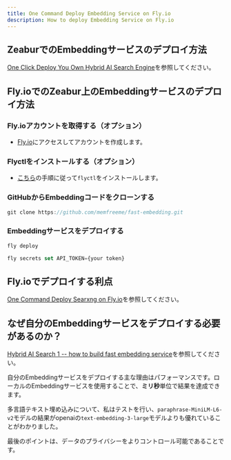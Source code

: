 ```yaml
---
title: One Command Deploy Embedding Service on Fly.io
description: How to deploy Embedding Service on Fly.io
---
```


## ZeaburでのEmbeddingサービスのデプロイ方法

[One Click Deploy You Own Hybrid AI Search Engine](/docs/one-click-deploy-ai-search)を参照してください。

## Fly.ioでのZeabur上のEmbeddingサービスのデプロイ方法

<Steps>

### Fly.ioアカウントを取得する（オプション）

-   [Fly.io](https://fly.io)にアクセスしてアカウントを作成します。

### Flyctlをインストールする（オプション）

-   [こちら](https://fly.io/docs/flyctl/install/)の手順に従って`flyctl`をインストールします。

### GitHubからEmbeddingコードをクローンする

```js
git clone https://github.com/memfreeme/fast-embedding.git
```

### Embeddingサービスをデプロイする

```js
fly deploy

fly secrets set API_TOKEN={your token}
```

</Steps>

## Fly.ioでデプロイする利点

[One Command Deploy Searxng on Fly.io](/docs/deploy-searxng-fly-io)を参照してください。

## なぜ自分のEmbeddingサービスをデプロイする必要があるのか？

[Hybrid AI Search 1 -- how to build fast embedding service](/blog/fast-local-embedding-service)を参照してください。

自分のEmbeddingサービスをデプロイする主な理由はパフォーマンスです。ローカルのEmbeddingサービスを使用することで、**ミリ秒**単位で結果を達成できます。

多言語テキスト埋め込みについて、私はテストを行い、`paraphrase-MiniLM-L6-v2`モデルの結果がopenaiの`text-embedding-3-large`モデルよりも優れていることがわかりました。

最後のポイントは、データのプライバシーをよりコントロール可能であることです。
